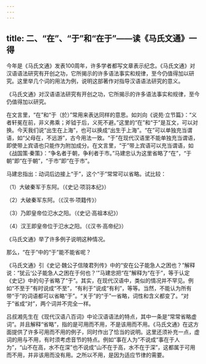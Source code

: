 ```yaml
---
---
---
```

title: 二、“在”、“于”和“在于”——读《马氏文通》一得
---




今年是《马氏文通》发表100周年，许多学者都写文章表示纪念。《马氏文通》对汉语语法研究有开创之功，它所揭示的许多语法事实和规律，至今仍值得加以研究。这里举几个词的用法为例，说明这部著作对指导汉语语法研究的意义。

《马氏文通》对汉语语法研究有开创之功，它所揭示的许多语法事实和规律，至今仍值得加以研究。



在文言里，“在”和“于（於）”常用来表达同样的意思。如刘向《说苑·立节篇》：“义者轩冕在前，非义弗乘；斧钺于后，义死不避。”这里的“在”和“于”是互文，可以对换。今天我们说“出生在上海”，也可以换成“出生于上海”。“在”可以单独充当谓语，如“父母在，不远游”，古今用法一致。“于”在现代汉语里不能单独充当谓语，即使带上宾语也只能作为附加成分。在文言里，“于”带上宾语可以充当谓语，如《战国策·秦策》：“争名者于朝，争利者于市。”马建忠认为这里省略了“在”，“于朝”即“在于朝”，“于市”即“在于市”。

马建忠指出：动词后边接上“于”，这个“于”常常可以省略。试比较：

（1）大破秦军于东阿。（《史记·项羽本纪》）

（2）大破秦军东阿。（《汉书·项籍传》）

（3）乃即皇帝位氾水之阳。（《史记·高祖本纪》）

（4）汉王即皇帝位于氾水之阳。（《汉书·高帝纪》）

《马氏文通》举了许多例子说明这种情况。

那么，“在于”中的“于”能不能省呢？

《马氏文通》引《史记·魏公子信陵君列传》中的“安在公子能急人之困也？”解释说：“犹云‘公子能急人之困在于何也？’”马建忠把“在”解释为“在于”，等于认定《史记》中的句子省略了“于”。其实，在现代汉语中，类似的情况并不罕见。例如“不至于”有时说成“不至”，“有利于”说成“有利”，等等。当然，不能认为所有带“于”的词语都可以省略“于”。“关于”的“于”一省略，词性和含义都变了。“对于”省成“对”，两个词并不完全一样。

吕叔湘先生在《现代汉语八百词》中论汉语语法的特点，其中一条是“常常省略虚词”。并且解释“省略”，指的是可用而不用，不是该用而不用。《马氏文通》在这方面提供了许多可用而不用的例子，同时作出了恰当的说明。这里还须补充一点，虚词的用与不用，有时须考虑音节的特点。例如“事在人为”不说成“事在于人为”，“山不在高，水不在深”也不说成“山不在于高，水不在于深”，这都属于可用而不用，并非该用而没有用。之所以不用，是因为适应节律的需要。